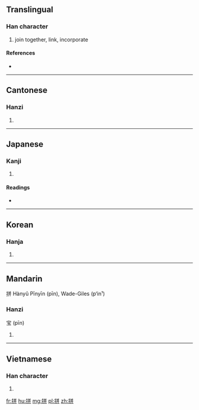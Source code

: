 ==Translingual==

===Han character===
{{Han char|rn=64|rad=手|as=06|sn=9|four=5804<sub>1</sub>|canj=手廿廿 (QTT), 手卜十十 (QYJJ)}}

# join together, link, incorporate

====References====
* {{Han ref|kx=0428.220|dkj=12012|dj=0777.160|hdz=31875.080|uh=62FC|ud=25340|bh=ABF7|bd=44023}}

----

==Cantonese==

===Hanzi===
{{yue-hanzi|jyut=|y=ping1, ping3}}

# {{defn|lang=yue|sort=手06}}

----

==Japanese==

===Kanji===
{{ja-kanji|grade=|rs=手06}}

# {{defn|lang=ja|sort=手06}}

====Readings====
* {{ja-readings|on=[[ほう]] (hō), [[へい]] (hei), [[ひょう]] (hyō)|kun=[[したがう]] (shitagau)}}

----

==Korean==

===Hanja===
{{ko-hanja|hangeul=병|eumhun=|rv=byeong|mr=pyŏng|y=pyeng}}

# {{defn|lang=ko|sort=手06}}

----

==Mandarin==
{{cleanup}}
拼 Hànyǔ Pīnyīn (pīn), Wade-Giles (p‘in¹)

===Hanzi===
宝 (pīn)<!--needs Wade-Giles-->
{{zh-attention}}

# {{defn|lang=cmn|sort=手06}}

----

==Vietnamese==

===Han character===
{{vi-hantu|[[bính]], [[phanh]]|rs=手06}}

# {{defn|lang=vi|sort=手06}}

[[fr:拼]]
[[hu:拼]]
[[mg:拼]]
[[pl:拼]]
[[zh:拼]]
